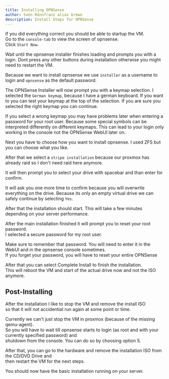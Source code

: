 ```yaml
---
title: Installing OPNSense
author: Sven Rönnfranz alias Grewo
description: Install Steps for OPNSense
---
```



If you did everything correct you should be able to startup the VM.<br/>
Go to the `console-tab` to view the screen of opnsense.<br/>
Click `Start Now`.

Wait until the opnsense installer finishes loading and prompts you with a login. Dont press any other
buttons during installation otherwise you might need to restart the VM.

Because we want to install opnsense we use `installer` as a username to login and `opnsense` as the
default password.

The OPNSense Installer will now prompt you with a keymap selection. I selected the `German keymap`,
because I have a german keyboard. If you want to you can test your keymap at the top of the
selection. If you are sure you selected the right keymap you can continue.

<Aside type="caution">
If you select a wrong keymap you may have problems later when entering a password for your root user.
Because some special symbols can be interpreted differently on different keymaps.
This can lead to your login only working in the console not the OPNSense WebUI later on.
</Aside>

Next you have to choose how you want to install opnsense. I used ZFS but you can choose what you like.

After that we select a `stripe installation` because our proxmox has already raid so I don't need raid here anymore.

It will then prompt you to select your drive with spacebar and than enter for confirm.

It will ask you one more time to confirm because you will overwrite everything on the drive.
Because its only an empty virtual drive we can safely continue by selecting `Yes`.

After that the installation should start. This will take a few minutes depending on your server performance.

After the main installation finished it will prompt you to reset your root password.<br/>
I selected a secure password for my root user.

<Aside type="note">
Make sure to remember that password. You will need to enter it in the WebUI and in the opnsense console sometimes.<br/>
If you forget your password, you will have to reset your entire OPNSense
</Aside>

After that you can select Complete Install to finish the installation.<br/>
This will reboot the VM and start of the actual drive now and not the ISO anymore.

## Post-Installing
After the installation I like to stop the VM and remove the install ISO<br/>
so that it will not accidential run again at some point or time.

Currently we can't just stop the VM in proxmox (because of the missing qemu-agent).<br/>
So you will have to wait till opnsense starts to login (as root and with your currently specified password) and<br/>
shutdown from the console. You can do so by choosing option 5.

After that, you can go to the hardware and remove the installation ISO from the CD/DVD Drive and<br/>
then restart the VM for the next steps.

You should now have the basic installation running on your server.
